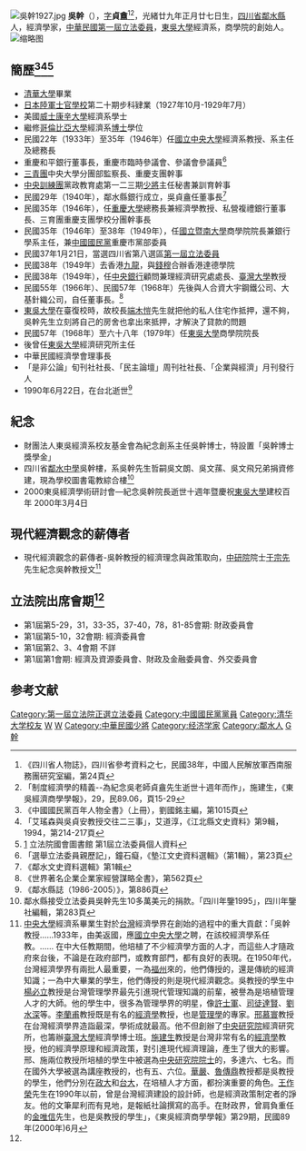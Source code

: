 {{Infobox Officeholder
|姓名=吳幹
|圖像=File:吳幹.JPG
|圖像大小=200px
|圖像說明= 民42《第一屆立法委員名鑑》中的吳幹肖像 
|rank= 
|字 = 字貞盦 
|號 =？
| 別名 
| birth_date = 1903年2月24日
| 出生地點=
| 逝世日期= 1990年6月22日
| 逝世地點=
| resting_place = ？
| 政黨 = 
| 其他政黨 = 
| 身高 = 
| 配偶 = 
| 伴侶 = 
| 兒女 = 
| 父母 = 
| 親屬 = 子吳文朗、吳文蓀、吳文飛
| 居住地 = 
| 學歷 = 
| 母校 = 
| 職業 = 
| 著作 = 
* 《馬夏爾傳》，凱因斯撰; 吳幹譯 臺北市新生印刷廠, 民國46年（1957年）出版
* 《台灣當前工商有關問題及其對策之研究》，中央委員會設計考核委員會編 民國52年（1963年）出版
* 《哲氏英文文法（English grammar）》，([[丹麥|丹麥]])哲斯波森(Jesperson, Otto)撰; 吳幹譯 臺北市文星書店 民國53年（1964年）出版
* 《印度的社會與經濟》，中央委員會設計考核委員會 民國54年（1965年）出版
* 《富裕的社會》 [[約翰·加爾布雷斯|格耳布雷]](John Kenneth Galbraith)撰; 吳幹,鄧東濱同譯 臺灣銀行 民國59年（1970年）出版
* 《國家建設論集》， 第八輯 吳幹等同撰 臺北市幼獅，民國60年（1971年）出版
* 《美國新經濟政策公佈之後》，[[中國國民黨|中國國民黨]]中央設計考核委員會, 民國60年（1971年）出版
* 《中日貿易逆差問題綜合研究》，[[中國國民黨|中國國民黨]]中央設計考核委員會, 民國60年（1971年）出版
* 《企業退休年金制度分析與研究》，[[行政院|行政院]]研究發展考核委員會編印 民國63年（1974年）出版
| 國籍=
| awards=
}}
[[File:吳幹1927.jpg|thumb]]
'''吳幹'''（{{bd|1903年|2月24日|1990年|6月22日|catIdx=W吳}}），[[表字|字]]'''貞盦'''<ref>《四川省人物誌》，四川省參考資料之七，民國38年，中國人民解放軍西南服務團研究室編，第24頁</ref><ref>「制度經濟學的精義--為紀念吳老師貞盦先生逝世十週年而作」，施建生，《東吳經濟商學學報》，29，民89.06，頁15-29</ref>，光緒廿九年正月廿七日生，[[四川省|四川省]][[鄰水縣|鄰水縣]]人，經濟學家，[[第1屆中華民國立法委員|中華民國第一屆立法委員]]，[[東吳大學|東吳大學]]經濟系，商學院的創始人。
[[File:吳貞盦.jpg|缩略图]]

== 簡歷<ref>《中國國民黨百年人物全書》（上冊），劉國銘主編，第1015頁</ref><ref>「艾瑤森與吳貞安教授交往二三事」，艾道淳，《江北縣文史資料》第9輯，1994，第214-217頁</ref><ref name="npl.ly.gov.tw">[http://npl.ly.gov.tw/do/www/commissionerInfo?id=90&expire=01&act=commit&appdateId=0] {{Wayback|url=http://npl.ly.gov.tw/do/www/commissionerInfo?id=90&expire=01&act=commit&appdateId=0 |date=20161018213027 }} 立法院國會圖書館 第1屆立法委員個人資料</ref> ==
* [[清華大學|清華大學]]畢業
* [[日本陸軍士官學校|日本陸軍士官學校]]第二十期步科肄業（1927年10月-1929年7月）
* 美國[[威斯康星大学|威士康辛大學]]經濟系學士
* 繼修[[哥倫比亞大學|哥倫比亞大學]]經濟系[[博士|博士]]學位
* 民國22年（1933年）至35年（1946年）任[[國立中央大學|國立中央大學]]經濟系教授、系主任及總務長
* 重慶和平銀行董事長，重慶市臨時參議會、參議會參議員<ref>「選舉立法委員親歷記」，鐘石癡，《墊江文史資料選輯》（第1輯），第23頁</ref>
* [[三青團|三青團]]中央大學分團部監察長、重慶支團幹事
* [[中央訓練團|中央訓練團]]黨政教育處第一二三期[[少將|少將]]主任秘書兼訓育幹事
* 民國29年（1940年），鄰水縣銀行成立，吳貞盦任董事長<ref>《鄰水文史資料選輯》第1輯</ref>
* 民國35年（1946年），任[[重慶大學|重慶大學]]總務長兼經濟學教授、私營複禮銀行董事長、三育團重慶支團學校分團幹事長
* 民國35年（1946年）至38年（1949年），任[[國立暨南大學|國立暨南大學]]商學院院長兼銀行學系主任，兼[[中國國民黨|中國國民黨]]重慶市黨部委員
* 民國37年1月21日，當選四川省第八選區[[第一屆立法委員|第一屆立法委員]]
* 民國38年（1949年）去香港[[九龍|九龍]]，與[[錢穆|錢穆]]合辦香港達德學院
* 民國38年（1949年），任[[中央銀行|中央銀行]]顧問兼理經濟研究處處長、[[臺灣大學|臺灣大學]]教授
* 民國55年（1966年）、民國57年（1968年）先後與人合資大宇鋼鐵公司、大基針織公司，自任董事長。<ref>《世界著名企業企業家經營謀略全書》，第562頁</ref>
* [[東吳大學|東吳大學]]在臺復校時，故校長[[端木愷|端木愷]]先生就把他的私人住宅作抵押，還不夠，吳幹先生立刻將自己的房舍也拿出來抵押，才解決了貸款的問題
* 民國57年（1968年）至六十八年（1979年）任[[東吳大學|東吳大學]]商學院院長
* 後曾任[[東吳大學|東吳大學]]經濟研究所主任
* 中華民國經濟學會理事長
* 「是非公論」旬刊社社長、「民主論壇」周刊社社長、「企業與經濟」月刊發行人
*  1990年6月22日，在台北逝世<ref>《鄰水縣誌（1986-2005）》，第886頁</ref>

== 紀念 ==
*  財團法人東吳經濟系校友基金會為紀念創系主任吳幹博士，特設置「吳幹博士獎學金」
*  四川省[[鄰水中學|鄰水中學]]吳幹樓，系吳幹先生哲嗣吳文朗、吳文蓀、吳文飛兄弟捐資修建，現為學校圖書電教綜合樓<ref>鄰水縣接受立法委員吳幹先生10多萬美元的捐款。「四川年鑒1995」，四川年鑒社編輯，第283頁</ref>
*  2000東吳經濟學術研討會—紀念吳幹院長逝世十週年暨慶祝[[東吳大學|東吳大學]]建校百年 2000年3月4日

== 現代經濟觀念的薪傳者 ==
*  現代經濟觀念的薪傳者-吳幹教授的經濟理念與政策取向，[[中研院|中研院]]院士[[于宗先|于宗先]]先生紀念吳幹教授文<ref>[[中央大學|中央大學]]經濟系畢業生對於[[台灣|台灣]]經濟學界在創始的過程中的重大貢獻：「吳幹教授……1933年，由美返國，應[[國立中央大學|國立中央大學]]之聘，在該校經濟學系任教。…… 在中大任教期間，他培植了不少經濟學方面的人才，而這些人才隨政府來台後，不論是在政府部門，或教育部門，都有良好的表現。在1950年代，台灣經濟學界有兩批人最重要，一為[[福州|福州]]來的，他們傳授的，還是傳統的經濟知識；一為中大畢業的學生，他們傳授的則是現代經濟觀念。吳教授的學生中[[楊必立|楊必立]]教授是台灣管理學界最先引進現代管理知識的前輩，被譽為是培植管理人才的大師。他的學生中，很多為管理學界的明星，像[[許士軍|許士軍]]、[[司徒達賢|司徒達賢]]、[[劉水深|劉水深]]等。[[李蘭甫|李蘭甫]]教授既是有名的[[經濟學|經濟學]]教授，也是[[管理學|管理學]]的專家。[[邢慕寰|邢慕寰]]教授在台灣經濟學界造詣最深，學術成就最高。他不但創辦了[[中央研究院|中央研究院]]經濟研究所，也籌辦[[臺灣大學|臺灣大學]]經濟學博士班。[[施建生|施建生]]教授是台灣非常有名的[[經濟學|經濟學]]教授，他的經濟學原理和經濟政策，對引進現代經濟理論，產生了很大的影響。邢、施兩位教授所培植的學生中被選為[[中央研究院院士|中央研究院院士]]的，多達六、七名。而在國外大學被選為講座教授的，也有五、六位。[[華嚴|華嚴]]、[[魯傳鼎|魯傳鼎]]教授都是吳教授的學生，他們分別在[[政大|政大]]和[[台大|台大]]，在培植人才方面，都扮演重要的角色。[[王作榮|王作榮]]先生在1990年以前，曾是台灣經濟建設的設計師，也是經濟政策制定者的諍友。他的文筆犀利而有見地，是報紙社論撰寫的高手。在財政界，曾肩負重任的[[金唯信|金唯信]]先生，也是吳教授的學生」，《東吳經濟商學學報》第29期，民國89年(2000年)6月</ref>

== 立法院出席會期<ref name="npl.ly.gov.tw"/> ==
* 第1屆第5-29，31，33-35，37-40，78，81-85會期: 財政委員會  
* 第1屆第5-10，32會期: 經濟委員會  
* 第1屆第2、3、4會期 不詳 
* 第1屆第1會期: 經濟及資源委員會、財政及金融委員會、外交委員會 

== 参考文献 ==
{{reflist}}
{{中華民國第一屆立法委員}}
{{第1屆中華民國立法委員四川省名單}}
[[Category:第一屆立法院正選立法委員|Category:第一屆立法院正選立法委員]]
[[Category:中國國民黨黨員|Category:中國國民黨黨員]]
[[Category:清华大学校友|Category:清华大学校友]]
[[Category:威斯康辛大學校友|W]]
[[Category:哥倫比亞大學校友|W]]
[[Category:中華民國少將|Category:中華民國少將]]
[[Category:经济学家|Category:经济学家]]
[[Category:鄰水人|Category:鄰水人]]
[[Category:吴姓|G幹]]